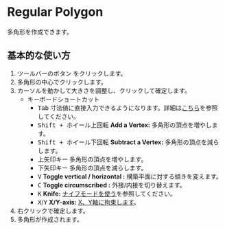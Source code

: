 
# Regular Polygon

<Reference shortcut='' command='Polygon' button='ツールバー' />

多角形を作成できます。

## 基本的な使い方

1. ツールバーのボタン <ButtonIcon type="button-regular-polygon" /> をクリックします。
2. 多角形の中心でクリックします。
3. カーソルを動かして大きさを調整し、クリックして確定します。
   - <Kst>キーボードショートカット</Kst>
      - <kbd>Tab</kbd> 寸法値に直接入力できるようになります。詳細は[こちら](/tool/sketching-essentials#specify-dimensions-numerically)を参照してください。
      - <kbd>Shift + ホイール上回転</kbd> **Add a Vertex:** 多角形の頂点を増やします。
      - <kbd>Shift + ホイール下回転</kbd> **Subtract a Vertex:** 多角形の頂点を減らします。
      - <kbd>上矢印キー</kbd> 多角形の頂点を増やします。
      - <kbd>下矢印キー</kbd> 多角形の頂点を減らします。
      - <kbd>V</kbd> **Toggle vertical / horizontal :** 構築平面に対する傾きを変えます。
      - <kbd>C</kbd> **Toggle circumscribed :** 外接/内接を切り替えます。
      - <kbd>K</kbd> **Knife:** [ナイフモードを使う](/tool/sketching-essentials#use-knife-mode)を参照してください。
      - <kbd>X</kbd>/<kbd>Y</kbd> **X/Y-axis:** [X、Y軸に拘束します](/tool/sketching-essentials#constrain-to-an-axis)。
4. 右クリックで確定します。
5. 多角形が作成されます。

<VideoPlayer fileName="polygon"/>




